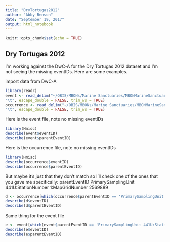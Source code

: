 ```yaml
---
title: "DryTortugas2012"
author: "Abby Benson"
date: "September 19, 2017"
output: html_notebook
---
```


```r
knitr::opts_chunk$set(echo = TRUE)
```

## Dry Tortugas 2012

I'm working against the DwC-A for the Dry Tortugas 2012 dataset and I'm not seeing the missing eventIDs. Here are some examples.

import data from DwC-A
```r
library(readr)
event <- read_delim("~/OBIS/MBONs/Marine Sanctuaries/MBONMarineSanctuaries/ReefVisualCensus/2012DryTortugas/dwca-drytortugasreefvisualcensus2012-v1.3/event.txt",
"\t", escape_double = FALSE, trim_ws = TRUE)
occurrence <- read_delim("~/OBIS/MBONs/Marine Sanctuaries/MBONMarineSanctuaries/ReefVisualCensus/2012DryTortugas/dwca-drytortugasreefvisualcensus2012-v1.3/occurrence.txt",
"\t", escape_double = FALSE, trim_ws = TRUE)
```

Here is the event file, note no missing eventIDs
```r
library(Hmisc)
describe(event$eventID)
describe(event$parentEventID)
```

Here is the occurrence file, note no missing eventIDs
```r
library(Hmisc)
describe(occurrence$eventID)
describe(occurrence$parentEventID)
```

But maybe it's just that they don't match so I'll check one of the ones that you gave me specifically: parentEventID PrimarySamplingUnit 441U:StationNumber 1:MapGridNumber 2569889

```r
d <- occurrence[which(occurrence$parentEventID == 'PrimarySamplingUnit 441U:StationNumber 1:MapGridNumber 2569889'),]
describe(d$eventID)
describe(d$parentEventID)
```

Same thing for the event file
```r
e <- event[which(event$parentEventID == 'PrimarySamplingUnit 441U:StationNumber 1:MapGridNumber 2569889'),]
describe(e$eventID)
describe(e$parentEventID)
```